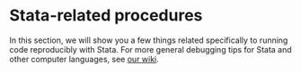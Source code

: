 # Stata-related procedures

In this section, we will show you a few things related specifically to running code reproducibly with Stata. For more general debugging tips for Stata and other computer languages, see [our wiki](https://github.com/labordynamicsinstitute/replicability-training/wiki/Stata-Tips).

